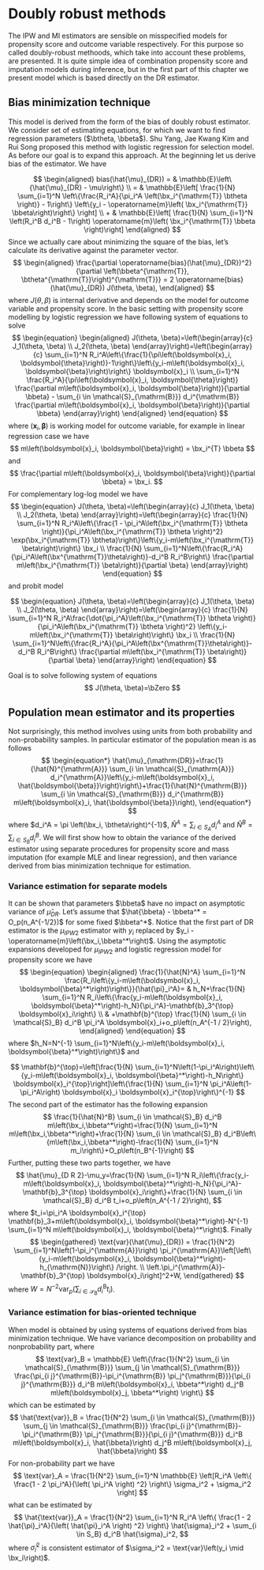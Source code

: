 # Doubly robust methods

The IPW and MI estimators are sensible on misspecified models for propensity score and outcome variable respectively. For this purpose so called doubly-robust methoods, which take into account these problems, are presented. It is quite simple idea of combination propensity score and imputation models during inference, but in the first part of this chapter we present model which is based directly on the DR estimator.

## Bias minimization technique

This model is derived from the form of the bias of doubly robust estimator. We consider set of estimating equations, for which we want to find regression parameters ($\btheta, \bbeta$). Shu Yang, Jae Kwang Kim and Rui Song proposed this method with logistic regression for selection model. As before our goal is to expand this approach. At the beginning let us derive bias of the estimator. We have

$$
\begin{aligned}
bias(\hat{\mu}_{DR}) = & \mathbb{E}\left\{\hat{\mu}_{DR} - \mu\right\} \\ = & \mathbb{E}\left[ \frac{1}{N} \sum_{i=1}^N \left\{\frac{R_i^A}{\pi_i^A \left(\bx_i^{\mathrm{T}} \btheta \right)}  - 1\right\} \left\{y_i - \operatorname{m}\left( \bx_i^{\mathrm{T}} \bbeta\right)\right\} \right] \\ + & \mathbb{E}\left[  \frac{1}{N} \sum_{i=1}^N \left(R_i^B d_i^B - 1\right) \operatorname{m}\left( \bx_i^{\mathrm{T}} \bbeta \right)\right]
\end{aligned}
$$ Since we actually care about minimizing the square of the bias, let's calculate its derivative against the parameter vector. $$
\begin{aligned}
    \frac{\partial \operatorname{bias}(\hat{\mu}_{DR})^2}{\partial \left(\bbeta^{\mathrm{T}}, \btheta^{\mathrm{T}}\right)^{\mathrm{T}}} = 2 \operatorname{bias}(\hat{\mu}_{DR}) J(\theta, \beta),
\end{aligned}
$$ where $J(\theta, \beta)$ is internal derivative and depends on the model for outcome variable and propensity score. In the basic setting with propensity score modelling by logistic regression we have following system of equations to solve $$
\begin{equation}
\begin{aligned}
J(\theta, \beta)=\left(\begin{array}{c}
J_1(\theta, \beta) \\
J_2(\theta, \beta)
\end{array}\right)=\left(\begin{array}{c}
\sum_{i=1}^N R_i^A\left\{\frac{1}{\pi\left(\boldsymbol{x}_i, \boldsymbol{\theta}\right)}-1\right\}\left\{y_i-m\left(\boldsymbol{x}_i, \boldsymbol{\beta}\right)\right\} \boldsymbol{x}_i \\
\sum_{i=1}^N \frac{R_i^A}{\pi\left(\boldsymbol{x}_i, \boldsymbol{\theta}\right)} \frac{\partial m\left(\boldsymbol{x}_i, \boldsymbol{\beta}\right)}{\partial \bbeta}  - \sum_{i \in \mathcal{S}_{\mathrm{B}}} d_i^{\mathrm{B}} \frac{\partial m\left(\boldsymbol{x}_i, \boldsymbol{\beta}\right)}{\partial \bbeta} 
\end{array}\right)
\end{aligned}
\end{equation}
$$ where $\left(\boldsymbol{x}_i, \boldsymbol{\beta}\right)$ is working model for outcome variable, for example in linear regression case we have $$
m\left(\boldsymbol{x}_i, \boldsymbol{\beta}\right) = \bx_i^{T} \bbeta
$$ and $$
\frac{\partial m\left(\boldsymbol{x}_i, \boldsymbol{\beta}\right)}{\partial \bbeta} = \bx_i.
$$ For complementary log-log model we have $$
\begin{equation}
J(\theta, \beta)=\left(\begin{array}{c}
J_1(\theta, \beta) \\
J_2(\theta, \beta)
\end{array}\right)=\left(\begin{array}{c}
\frac{1}{N} \sum_{i=1}^N R_i^A\left\{\frac{1 - \pi_i^A\left(\bx_i^{\mathrm{T}} \btheta \right)}{\pi_i^A\left(\bx_i^{\mathrm{T}} \btheta \right)^2} \exp(\bx_i^{\mathrm{T}} \btheta)\right\}\left\{y_i-m\left(\bx_i^{\mathrm{T}} \beta\right)\right\} \bx_i \\
\frac{1}{N} \sum_{i=1}^N\left\{\frac{R_i^A}{\pi_i^A\left(\bx^{\mathrm{T}}\theta\right)}-d_i^B R_i^B\right\} \frac{\partial m\left(\bx_i^{\mathrm{T}} \beta\right)}{\partial \beta}
\end{array}\right)
\end{equation}
$$ and probit model

$$
\begin{equation}
J(\theta, \beta)=\left(\begin{array}{c}
J_1(\theta, \beta) \\
J_2(\theta, \beta)
\end{array}\right)=\left(\begin{array}{c}
\frac{1}{N} \sum_{i=1}^N R_i^A\frac{\dot{\pi_i^A}\left(\bx_i^{\mathrm{T}} \btheta \right)}{\pi_i^A\left(\bx_i^{\mathrm{T}} \btheta \right)^2} \left\{y_i-m\left(\bx_i^{\mathrm{T}} \beta\right)\right\} \bx_i \\
\frac{1}{N} \sum_{i=1}^N\left\{\frac{R_i^A}{\pi_i^A\left(\bx^{\mathrm{T}}\theta\right)}-d_i^B R_i^B\right\} \frac{\partial m\left(\bx_i^{\mathrm{T}} \beta\right)}{\partial \beta}
\end{array}\right)
\end{equation}
$$

Goal is to solve following system of equations $$
J(\theta, \beta)=\bZero
$$

## Population mean estimator and its properties
Not surprisingly, this method involves using units from both probability and non-probability samples. In particular estimator of the population mean is as follows
$$
\begin{equation*}
    \hat{\mu}_{\mathrm{DR}}=\frac{1}{\hat{N}^{\mathrm{A}}} \sum_{i \in \mathcal{S}_{\mathrm{A}}} d_i^{\mathrm{A}}\left\{y_i-m\left(\boldsymbol{x}_i, \hat{\boldsymbol{\beta}}\right)\right\}+\frac{1}{\hat{N}^{\mathrm{B}}} \sum_{i \in \mathcal{S}_{\mathrm{B}}} d_i^{\mathrm{B}} m\left(\boldsymbol{x}_i, \hat{\boldsymbol{\beta}}\right),
\end{equation*}
$$ where $d_i^A = \pi \left(\bx_i, \btheta\right)^{-1}$, $\hat{N}^A = \sum_{i \in S_A} d_i^A$ and $\hat{N}^B = \sum_{i \in S_B} d_i^B$. We will first show how to obtain the variance of the derived estimator using separate procedures for propensity score and mass imputation (for example MLE and linear regression), and then variance derived from bias minimization technique for estimation.

### Variance estimation for separate models

It can be shown that parameters $\bbeta$ have no impact on asymptotic variance of $\hat{\mu}_{DR}$. Let's assume that $\hat{\bbeta} - \bbeta^* = O_p(n_A^{-1/2})$ for some fixed $\bbeta^*$. Notice that the first part of DR estimator is the $\mu_{IPW2}$ estimator with $y_i$ replaced by $y_i - \operatorname{m}\left(\bx_i,\bbeta^*\right)$. Using the asymptotic expansions developed for $\mu_{IPW2}$ and logistic regression model for propensity score we have $$
\begin{equation}
\begin{aligned}
\frac{1}{\hat{N}^A} \sum_{i=1}^N \frac{R_i\left\{y_i-m\left(\boldsymbol{x}_i, \boldsymbol{\beta}^*\right)\right\}}{\hat{\pi}_i^A}= & h_N+\frac{1}{N} \sum_{i=1}^N R_i\left\{\frac{y_i-m\left(\boldsymbol{x}_i, \boldsymbol{\beta}^*\right)-h_N}{\pi_i^A}-\mathbf{b}_3^{\top} \boldsymbol{x}_i\right\} \\
& +\mathbf{b}^{\top} \frac{1}{N} \sum_{i \in \mathcal{S}_B} d_i^B \pi_i^A \boldsymbol{x}_i+o_p\left(n_A^{-1 / 2}\right),
\end{aligned}
\end{equation}
$$ where $h_N=N^{-1} \sum_{i=1}^N\left\{y_i-m\left(\boldsymbol{x}_i, \boldsymbol{\beta}^*\right)\right\}$ and

$$
\mathbf{b}^{\top}=\left[\frac{1}{N} \sum_{i=1}^N\left(1-\pi_i^A\right)\left\{y_i-m\left(\boldsymbol{x}_i, \boldsymbol{\beta}^*\right)-h_N\right\} \boldsymbol{x}_i^{\top}\right]\left\{\frac{1}{N} \sum_{i=1}^N \pi_i^A\left(1-\pi_i^A\right) \boldsymbol{x}_i \boldsymbol{x}_i^{\top}\right\}^{-1}
$$ The second part of the estimator has the following expansion $$
\frac{1}{\hat{N}^B} \sum_{i \in \mathcal{S}_B} d_i^B m\left(\bx_i,\bbeta^*\right)=\frac{1}{N} \sum_{i=1}^N m\left(\bx_i,\bbeta^*\right)+\frac{1}{N} \sum_{i \in \mathcal{S}_B} d_i^B\left\{m\left(\bx_i,\bbeta^*\right)-\frac{1}{N} \sum_{i=1}^N m_i\right\}+O_p\left(n_B^{-1}\right)
$$ Further, putting these two parts together, we have $$
\hat{\mu}_{D R 2}-\mu_y=\frac{1}{N} \sum_{i=1}^N R_i\left\{\frac{y_i-m\left(\boldsymbol{x}_i, \boldsymbol{\beta}^*\right)-h_N}{\pi_i^A}-\mathbf{b}_3^{\top} \boldsymbol{x}_i\right\}+\frac{1}{N} \sum_{i \in \mathcal{S}_B} d_i^B t_i+o_p\left(n_A^{-1 / 2}\right),
$$ where $t_i=\pi_i^A \boldsymbol{x}_i^{\top} \mathbf{b}_3+m\left(\boldsymbol{x}_i, \boldsymbol{\beta}^*\right)-N^{-1} \sum_{i=1}^N m\left(\boldsymbol{x}_i, \boldsymbol{\beta}^*\right)$. Finally $$
\begin{gathered} \text{var}(\hat{\mu}_{DR}) =
\frac{1}{N^2} \sum_{i=1}^N\left(1-\pi_i^{\mathrm{A}}\right) \pi_i^{\mathrm{A}}\left[\left\{y_i-m\left(\boldsymbol{x}_i, \boldsymbol{\beta}^*\right)-h_{\mathrm{N}}\right\} /\right. \\
\left.\pi_i^{\mathrm{A}}-\mathbf{b}_3^{\top} \boldsymbol{x}_i\right]^2+W,
\end{gathered}
$$ where $W = N^{-2} \text{var}_p\left(\sum_{i \in \mathcal{S}_{\mathrm{B}}} d_i^{\mathrm{B}} t_i\right)$.

### Variance estimation for bias-oriented technique
When model is obtained by using systems of equations derived from bias minimization technique. We have variance decomposition on probability and nonprobability part, where $$
\text{var}_B = \mathbb{E} \left\{\frac{1}{N^2} \sum_{i \in \mathcal{S}_{\mathrm{B}}} \sum_{j \in \mathcal{S}_{\mathrm{B}}} \frac{\pi_{i j}^{\mathrm{B}}-\pi_i^{\mathrm{B}} \pi_j^{\mathrm{B}}}{\pi_{i j}^{\mathrm{B}}} d_i^B m\left(\boldsymbol{x}_i, \bbeta^*\right) d_j^B m\left(\boldsymbol{x}_j, \bbeta^*\right) \right\}
$$ which can be estimated by $$
\hat{\text{var}}_B = \frac{1}{N^2} \sum_{i \in \mathcal{S}_{\mathrm{B}}} \sum_{j \in \mathcal{S}_{\mathrm{B}}} \frac{\pi_{i j}^{\mathrm{B}}-\pi_i^{\mathrm{B}} \pi_j^{\mathrm{B}}}{\pi_{i j}^{\mathrm{B}}} d_i^B m\left(\boldsymbol{x}_i, \hat{\bbeta}\right) d_j^B m\left(\boldsymbol{x}_j, \hat{\bbeta}\right)
$$ For non-probability part we have $$
\text{var}_A = \frac{1}{N^2} \sum_{i=1}^N \mathbb{E} \left[R_i^A \left\{ \frac{1 - 2 \pi_i^A}{\left( \pi_i^A \right) ^2} \right\} \sigma_i^2 + \sigma_i^2 \right]
$$ what can be estimated by $$
\hat{\text{var}}_A = \frac{1}{N^2} \sum_{i=1}^N R_i^A \left\{ \frac{1 - 2 \hat{\pi}_i^A}{\left( \hat{\pi}_i^A \right) ^2} \right\} \hat{\sigma}_i^2 + \sum_{i \in S_B} d_i^B \hat{\sigma}_i^2,
$$ where $\hat{\sigma}_i^2$ is consistent estimator of $\sigma_i^2 = \text{var}\left(y_i \mid \bx_i\right)$.
